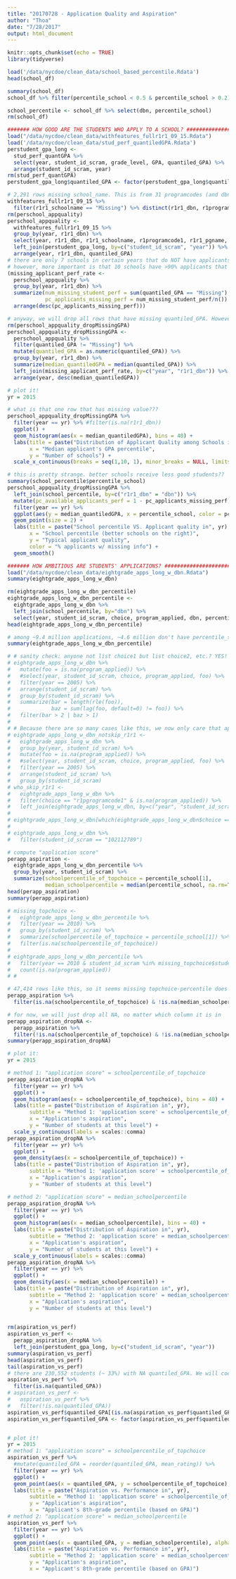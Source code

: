 ```yaml
---
title: "20170728 - Application Quality and Aspiration"
author: "Thoa"
date: "7/28/2017"
output: html_document
---
```


```r
knitr::opts_chunk$set(echo = TRUE)
library(tidyverse)
```

```r
load('/data/nycdoe/clean_data/school_based_percentile.Rdata')
head(school_df)

summary(school_df)
school_df %>% filter(percentile_school < 0.5 & percentile_school > 0.2) %>% arrange(percentile_school)

school_percentile <- school_df %>% select(dbn, percentile_school)
rm(school_df)
```

```r

####### HOW GOOD ARE THE STUDENTS WHO APPLY TO A SCHOOL? ###################
load("/data/nycdoe/clean_data/withfeatures_fullr1r1_09_15.Rdata")
load('/data/nycdoe/clean_data/stud_perf_quantiledGPA.Rdata')
perstudent_gpa_long <- 
  stud_perf_quantGPA %>%
  select(year, student_id_scram, grade_level, GPA, quantiled_GPA) %>%
  arrange(student_id_scram, year)
rm(stud_perf_quantGPA)
perstudent_gpa_long$quantiled_GPA <- factor(perstudent_gpa_long$quantiled_GPA, levels = c("1", "2", "3", "4", "5", "6", "7", "8", "9", "10", "Missing"))

# 2,291 rows missing school_name. This is from 31 programcodes (and dbns) without names.
withfeatures_fullr1r1_09_15 %>%
  filter(r1r1_schoolname == "Missing") %>% distinct(r1r1_dbn, r1programcode1)
rm(perschool_appquality)
perschool_appquality <-
  withfeatures_fullr1r1_09_15 %>%
  group_by(year, r1r1_dbn) %>%
  select(year, r1r1_dbn, r1r1_schoolname, r1programcode1, r1r1_pgname, student_id_scram) %>%
  left_join(perstudent_gpa_long, by=c("student_id_scram", "year")) %>%
  arrange(year, r1r1_dbn, quantiled_GPA)
# there are only 7 schools in certain years that do NOT have applicants with missing quantiled_GPA. 4 schools have more than 1,000 applicants with missing quantiled_GPA.
# however, more important is that 10 schools have >90% applicants that miss out quantiled_GPA (9 out them have 100% applicants missing quantiled_GPA). 
(missing_applicant_perf_rate <-
  perschool_appquality %>%
  group_by(year, r1r1_dbn) %>%
  summarize(num_missing_student_perf = sum(quantiled_GPA == "Missing"),
            pc_applicants_missing_perf = num_missing_student_perf/n()) %>%
  arrange(desc(pc_applicants_missing_perf)))

# anyway, we will drop all rows that have missing quantiled_GPA. However, among the schools that still survive on our list, we will keep track of the applicants they miss out, so that our calculated "applicant quality" is not skewed.
rm(perschool_appquality_dropMissingGPA)
perschool_appquality_dropMissingGPA <-
  perschool_appquality %>%
  filter(quantiled_GPA != "Missing") %>%
  mutate(quantiled_GPA = as.numeric(quantiled_GPA)) %>%
  group_by(year, r1r1_dbn) %>%
  summarize(median_quantiledGPA = median(quantiled_GPA)) %>%
  left_join(missing_applicant_perf_rate, by=c("year", "r1r1_dbn")) %>%
  arrange(year, desc(median_quantiledGPA))

# plot it!
yr = 2015

# what is that one row that has missing value???
perschool_appquality_dropMissingGPA %>%
  filter(year == yr) %>% #filter(is.na(r1r1_dbn))
  ggplot() +
  geom_histogram(aes(x = median_quantiledGPA), bins = 40) +
  labs(title = paste("Distribution of Applicant Quality among Schools in", yr),
       x = "Median applicant's GPA percentile",
       y = "Number of schools") +
  scale_x_continuous(breaks = seq(1,10, 1), minor_breaks = NULL, limits = c(1, 10))

# this is pretty strange. better schools receive less good students??
summary(school_percentile$percentile_school)
perschool_appquality_dropMissingGPA %>%
  left_join(school_percentile, by=c("r1r1_dbn" = "dbn")) %>%
  mutate(pc_available_applicants_perf = 1 - pc_applicants_missing_perf) %>% #filter(is.na(percentile_school))
  filter(year == yr) %>%
  ggplot(aes(y = median_quantiledGPA, x = percentile_school, color = pc_applicants_missing_perf)) +
  geom_point(size = 2) +
  labs(title = paste("School percentile VS. Applicant quality in", yr), 
       x = "School percentile (better schools on the right)",
       y = "Typical applicant quality",
       color = "% applicants w/ missing info") +
  geom_smooth()
```


```r

####### HOW AMBITIOUS ARE STUDENTS' APPLICATIONS? ########################
load("/data/nycdoe/clean_data/eightgrade_apps_long_w_dbn.Rdata")
summary(eightgrade_apps_long_w_dbn)

rm(eightgrade_apps_long_w_dbn_percentile)
eightgrade_apps_long_w_dbn_percentile <-
  eightgrade_apps_long_w_dbn %>%
  left_join(school_percentile, by="dbn") %>%
  select(year, student_id_scram, choice, program_applied, dbn, percentile_school)
head(eightgrade_apps_long_w_dbn_percentile)

# among ~9.4 million applications, ~4.6 million don't have percentile_school
summary(eightgrade_apps_long_w_dbn_percentile)  

# # sanity check: anyone not list choice1 but list choice2, etc.? YES! There are a good number of people who do this. 
# eightgrade_apps_long_w_dbn %>%
#   mutate(foo = is.na(program_applied)) %>%
#   #select(year, student_id_scram, choice, program_applied, foo) %>%
#   filter(year == 2005) %>%
#   arrange(student_id_scram) %>%
#   group_by(student_id_scram) %>%
#   summarize(bar = length(rle(foo)),
#             baz = sum(lag(foo, default=0) != foo)) %>%
#   filter(bar > 2 | baz > 1)
# 
# # Because there are so many cases like this, we now only care that applicants MUST NOT SKIP TOP1 CHOICE if they ever list any choice at all.
# eightgrade_apps_long_w_dbn_notskip_r1r1 <-
#   eightgrade_apps_long_w_dbn %>%
#   group_by(year, student_id_scram) %>%
#   mutate(foo = is.na(program_applied)) %>%
#   #select(year, student_id_scram, choice, program_applied, foo) %>%
#   filter(year == 2005) %>%
#   arrange(student_id_scram) %>%
#   group_by(student_id_scram)
# who_skip_r1r1 <-
#   eightgrade_apps_long_w_dbn %>%
#   filter(choice == "r1pgrogramcode1" & is.na(program_applied)) %>%
#   left_join(eightgrade_apps_long_w_dbn, by=c("year", "student_id_scram"))
# 
# eightgrade_apps_long_w_dbn[which(eightgrade_apps_long_w_dbn$choice == "r1programcode1")]
#     
# eightgrade_apps_long_w_dbn %>%
#   filter(student_id_scram == "102112789")

# compute "application score"
perapp_aspiration <-
  eightgrade_apps_long_w_dbn_percentile %>%
  group_by(year, student_id_scram) %>%
  summarize(schoolpercentile_of_topchoice = percentile_school[1],
            median_schoolpercentile = median(percentile_school, na.rm=TRUE)) 
head(perapp_aspiration)
summary(perapp_aspiration)

# missing_topchoice <-
#   eightgrade_apps_long_w_dbn_percentile %>%
#   filter(year == 2010) %>%
#   group_by(student_id_scram) %>%
#   summarize(schoolpercentile_of_topchoice = percentile_school[1]) %>%
#   filter(is.na(schoolpercentile_of_topchoice))
# 
# eightgrade_apps_long_w_dbn_percentile %>%
#   filter(year == 2010 & student_id_scram %in% missing_topchoice$student_id_scram & choice == "r1programcode1") %>%
#   count(is.na(program_applied))
# # 

# 47,414 rows like this, so it seems missing topchoice-percentile does NOT cover missing median-percentile
perapp_aspiration %>%
  filter(is.na(schoolpercentile_of_topchoice) & !is.na(median_schoolpercentile))

# for now, we will just drop all NA, no matter which column it is in
perapp_aspiration_dropNA <-
  perapp_aspiration %>%
  filter(!is.na(schoolpercentile_of_topchoice) & !is.na(median_schoolpercentile))
summary(perapp_aspiration_dropNA)

# plot it:
yr = 2015

# method 1: "application score" = schoolpercentile_of_topchoice
perapp_aspiration_dropNA %>%
  filter(year == yr) %>%
  ggplot() +
  geom_histogram(aes(x = schoolpercentile_of_topchoice), bins = 40) +
  labs(title = paste("Distribution of Aspiration in", yr),
       subtitle = "Method 1: 'application score' = schoolpercentile_of_topchoice",
       x = "Application's aspiration",
       y = "Number of students at this level") +
  scale_y_continuous(labels = scales::comma)
perapp_aspiration_dropNA %>%
  filter(year == yr) %>%
  ggplot() +
  geom_density(aes(x = schoolpercentile_of_topchoice)) +
  labs(title = paste("Distribution of Aspiration in", yr),
       subtitle = "Method 1: 'application score' = schoolpercentile_of_topchoice",
       x = "Application's aspiration",
       y = "Number of students at this level")

# method 2: "application score" = median_schoolpercentile
perapp_aspiration_dropNA %>%
  filter(year == yr) %>%
  ggplot() +
  geom_histogram(aes(x = median_schoolpercentile), bins = 40) +
  labs(title = paste("Distribution of Aspiration in", yr),
       subtitle = "Method 2: 'application score' = median_schoolpercentile",
       x = "Application's aspiration",
       y = "Number of students at this level") +
  scale_y_continuous(labels = scales::comma)
perapp_aspiration_dropNA %>%
  filter(year == yr) %>%
  ggplot() +
  geom_density(aes(x = median_schoolpercentile)) +
  labs(title = paste("Distribution of Aspiration in", yr),
       subtitle = "Method 2: 'application score' = median_schoolpercentile",
       x = "Application's aspiration",
       y = "Number of students at this level")
           
```

```r
rm(aspiration_vs_perf)
aspiration_vs_perf <-
  perapp_aspiration_dropNA %>%
  left_join(perstudent_gpa_long, by=c("student_id_scram", "year"))
summary(aspiration_vs_perf)
head(aspiration_vs_perf)
tail(aspiration_vs_perf)
# there are 230,552 students (~ 33%) with NA quantiled_GPA. We will coerce all these to "Missing" bin.
aspiration_vs_perf %>%
  filter(is.na(quantiled_GPA))
# aspiration_vs_perf <-
#   aspiration_vs_perf %>%
#   filter(!is.na(quantiled_GPA))
aspiration_vs_perf$quantiled_GPA[(is.na(aspiration_vs_perf$quantiled_GPA))] <- "Missing"
aspiration_vs_perf$quantiled_GPA <- factor(aspiration_vs_perf$quantiled_GPA, levels = c("Missing", "1", "2", "3", "4", "5", "6", "7", "8", "9", "10"))


# plot it!
yr = 2015
# method 1: "application score" = schoolpercentile_of_topchoice
aspiration_vs_perf %>%
  #mutate(quantiled_GPA = reorder(quantiled_GPA, mean_rating)) %>%
  filter(year == yr) %>%
  ggplot() +
  geom_point(aes(x = quantiled_GPA, y = schoolpercentile_of_topchoice), alpha = 0.2, color = "dark blue") +
  labs(title = paste("Aspiration vs. Performance in", yr),
       subtitle = "Method 1: 'application score' = schoolpercentile_of_topchoice",
       y = "Application's aspiration",
       x = "Applicant's 8th-grade percentile (based on GPA)")
# method 2: "application score" = median_schoolpercentile
aspiration_vs_perf %>%
  filter(year == yr) %>%
  ggplot() +
  geom_point(aes(x = quantiled_GPA, y = median_schoolpercentile), alpha = 0.2, color = "dark blue") +
  labs(title = paste("Aspiration vs. Performance in", yr),
       subtitle = "Method 2: 'application score' = median_schoolpercentile",
       y = "Application's aspiration",
       x = "Applicant's 8th-grade percentile (based on GPA)")
```